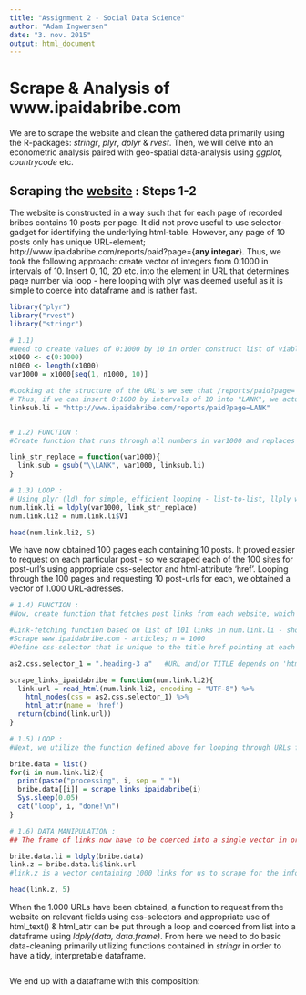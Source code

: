 ```yaml
---
title: "Assignment 2 - Social Data Science"
author: "Adam Ingwersen"
date: "3. nov. 2015"
output: html_document
---
```


# **Scrape & Analysis of www.ipaidabribe.com**

We are to scrape the website and clean the gathered data primarily using the R-packages: *stringr*, *plyr*, *dplyr* & *rvest*. Then, we will delve into an econometric analysis paired with geo-spatial data-analysis using *ggplot*, *countrycode* etc.

## **Scraping the [website](http://ipaidabribe.com/reports) : Steps 1-2**

The website is constructed in a way such that for each page of recorded bribes contains 10 posts per page. It did not prove useful to use selector-gadget for identifying the underlying html-table. However, any page of 10 posts only has unique URL-element; http://www.ipaidabribe.com/reports/paid?page={**any integar**}. Thus, we took the following approach: create vector of integers from 0:1000 in intervals of 10. Insert 0, 10, 20 etc. into the element in URL that determines page number via loop - here looping with plyr was deemed useful as it is simple to coerce into dataframe and is rather fast. 

```r
library("plyr")
library("rvest")
library("stringr") 

# 1.1) 
#Need to create values of 0:1000 by 10 in order construct list of viable URLS to scrape for the appropriate css.selector for each post.
x1000 <- c(0:1000)
n1000 <- length(x1000)
var1000 = x1000[seq(1, n1000, 10)]

#Looking at the structure of the URL's we see that /reports/paid?page= defines the span for subsets of 10 posts
# Thus, if we can insert 0:1000 by intervals of 10 into "LANK", we actually have all 100 pages, each consisting of 10 posts 
linksub.li = "http://www.ipaidabribe.com/reports/paid?page=LANK"


# 1.2) FUNCTION : 
#Create function that runs through all numbers in var1000 and replaces LANK with the 0:1000 by 10s

link_str_replace = function(var1000){
  link.sub = gsub("\\LANK", var1000, linksub.li)
}

# 1.3) LOOP : 
# Using plyr (ld) for simple, efficient looping - list-to-list, llply works, but not optimally as transformations has to be made afterwards
num.link.li = ldply(var1000, link_str_replace)
num.link.li2 = num.link.li$V1

```
```r
head(num.link.li2, 5)

```

We have now obtained 100 pages each containing 10 posts. It proved easier to request on each particular post - so we scraped each of the 100 sites for post-url's using appropriate css-selector and html-attribute 'href'. Looping through the 100 pages and requesting 10 post-urls for each, we obtained a vector of 1.000 URL-adresses. 

```r
# 1.4) FUNCTION : 
#Now, create function that fetches post links from each website, which only has 10 posts pr. page and coerce these links into list

#Link-fetching function based on list of 101 links in num.link.li - should create 1010 new links
#Scrape www.ipaidabribe.com - articles; n = 1000
#Define css-selector that is unique to the title href pointing at each specific post

as2.css.selector_1 = ".heading-3 a"   #URL and/or TITLE depends on 'html_attr(name = href/title)'

scrape_links_ipaidabribe = function(num.link.li2){
  link.url = read_html(num.link.li2, encoding = "UTF-8") %>%
    html_nodes(css = as2.css.selector_1) %>%
    html_attr(name = 'href')
  return(cbind(link.url))
}

# 1.5) LOOP : 
#Next, we utilize the function defined above for looping through URLs for 10 links out per ingoing URL

bribe.data = list()
for(i in num.link.li2){
  print(paste("processing", i, sep = " "))
  bribe.data[[i]] = scrape_links_ipaidabribe(i)
  Sys.sleep(0.05)
  cat("loop", i, "done!\n")
}

# 1.6) DATA MANIPULATION : 
## The frame of links now have to be coerced into a single vector in order to request from each link

bribe.data.li = ldply(bribe.data)
link.z = bribe.data.li$link.url
#link.z is a vector containing 1000 links for us to scrape for the information we need

```
```r
head(link.z, 5)

```

When the 1.000 URLs have been obtained, a function to request from the website on relevant fields using css-selectors and appropriate use of html_text() & html_attr can be put through a loop and coerced from list into a dataframe using *ldply(data, data.frame)*. From here we need to do basic data-cleaning primarily utilizing functions contained in *stringr* in order to have a tidy, interpretable dataframe. 

```r

```


We end up with a dataframe with this composition:

```r


```



```r

```


